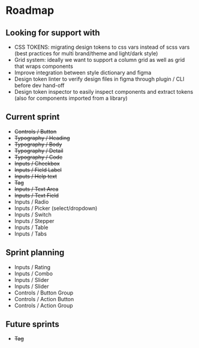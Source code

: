 # Roadmap

## Looking for support with

- CSS TOKENS: migrating design tokens to css vars instead of scss vars (best practices for multi brand/theme and light/dark style)
- Grid system: ideally we want to support a column grid as well as grid that wraps components
- Improve integration between style dictionary and figma
- Design token linter to verify design files in figma through plugin / CLI before dev hand-off
- Design token inspector to easily inspect components and extract tokens (also for components imported from a library)

## Current sprint

- ~~Controls / Button~~
- ~~Typography / Heading~~
- ~~Typography / Body~~
- ~~Typography / Detail~~
- ~~Typography / Code~~
- ~~Inputs / Checkbox~~
- ~~Inputs / Field Label~~
- ~~Inputs / Help text~~
- ~~Tag~~
- ~~Inputs / Text Area~~
- ~~Inputs / Text Field~~
- Inputs / Radio
- Inputs / Picker (select/dropdown)
- Inputs / Switch
- Inputs / Stepper
- Inputs / Table
- Inputs / Tabs

## Sprint planning

- Inputs / Rating
- Inputs / Combo
- Inputs / Slider
- Inputs / Slider
- Controls / Button Group
- Controls / Action Button
- Controls / Action Group

## Future sprints

- ~~Tag~~
